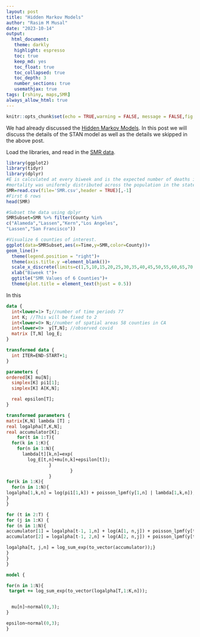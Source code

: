 ```yaml
---
layout: post
title: "Hidden Markov Models"
author: "Rasim M Musal"
date: "2023-10-14"
output:
  html_document:
   theme: darkly
   highlight: espresso
   toc: true
   keep_md: yes
   toc_float: true
   toc_collapsed: true
   toc_depth: 3
   number_sections: true
   usemathjax: true
tags: [rshiny, maps,SMR]
always_allow_html: true
---
```

<script type="text/x-mathjax-config">
MathJax.Hub.Config({
  TeX: { 
      equationNumbers: {
 
            autoNumber: "all",
            formatNumber: function (n) {return +n}
      } 
  }
});
</script>

```r
knitr::opts_chunk$set(echo = TRUE,warning = FALSE, message = FALSE,fig.path = ('./assets/img/2023-10-14-Hidden_Markov_Models_with_STAN'))
```

We had already discussed the [Hidden Markov Models](https://mmusal.github.io/blog/2023/Hidden-Markov-Models/). In this post we will discuss the details of the STAN model as well as the details we skipped in the above post.

Load the libraries, and read in the [SMR data](https://mmusal.github.io/blog/2023/Explaining_rshinyapp/#SMR). 
```r
library(ggplot2)
library(tidyr)
library(dplyr)
#E is calculated at every biweek and is the expected number of deaths if
#mortality was uniformly distributed across the population in the state of California
SMR=read.csv(file='SMR.csv',header = TRUE)[,-1]
#First 6 rows
head(SMR)

#Subset the data using dplyr
SMRSubset=SMR %>% filter(County %in% 
c("Alameda","Lassen","Kern","Los Angeles",
"Lassen","San Francisco"))

#Visualize 6 counties of interest.
ggplot(data=SMRSubset,aes(x=Time,y=SMR,color=County))+
geom_line()+  
  theme(legend.position = "right")+
  theme(axis.title.y =element_blank())+
  scale_x_discrete(limits=c(1,5,10,15,20,25,30,35,40,45,50,55,60,65,70,75,77))+
  xlab("Biweek t")+
  ggtitle("SMR Values of 6 Counties")+
  theme(plot.title = element_text(hjust = 0.5))


```

In this 
```STAN
data { 
  int<lower=1> T;//number of time periods 77
  int K; //This will be fixed to 2
  int<lower=0> N;//number of spatial areas 58 counties in CA
  int<lower=0>  y[T,N]; //observed covid
  matrix [T,N] log_E;
}
```

```STAN
transformed data {
  int ITER=END-START+1;
}
```


```STAN
parameters {
ordered[K] mu[N]; 
  simplex[K] pi1[1];
  simplex[K] A[K,N];

  real epsilon[T];
}
```

```STAN
transformed parameters {
matrix[K,N] lambda [T] ;
real logalpha[T,K,N];
real accumulator[K];
    for(t in 1:T){
  for(k in 1:K){     
    for(n in 1:N){
      lambda[t][k,n]=exp(
        log_E[t,n]+mu[n,k]+epsilon[t]); 
                }
                        }
                }
for(k in 1:K){
  for(n in 1:N){
logalpha[1,k,n] = log(pi1[1,k]) + poisson_lpmf(y[1,n] | lambda[1,k,n]);
}
}

for (t in 2:T) {
for (j in 1:K) {
for (n in 1:N){
accumulator[1] = logalpha[t-1, 1,n] + log(A[1, n,j]) + poisson_lpmf(y[t,n] | lambda[t,j,n]);
accumulator[2] = logalpha[t-1, 2,n] + log(A[2, n,j]) + poisson_lpmf(y[t,n] | lambda[t,j,n]);

logalpha[t, j,n] = log_sum_exp(to_vector(accumulator));}
}
}
} 
```
```STAN
model {

for(n in 1:N){  
 target += log_sum_exp(to_vector(logalpha[T,1:K,n]));


  mu[n]~normal(0,3);
}

epsilon~normal(0,3);
}

```

